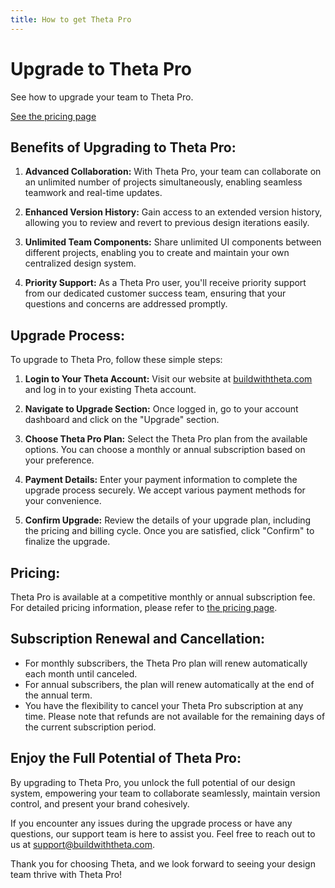 ```yaml
---
title: How to get Theta Pro
---
```


# Upgrade to Theta Pro

See how to upgrade your team to Theta Pro.

<Info>[See the pricing page](https://buildwiththeta.com/pricing)</Info>

## Benefits of Upgrading to Theta Pro:

1. **Advanced Collaboration:** With Theta Pro, your team can collaborate on an unlimited number of projects simultaneously, enabling seamless teamwork and real-time updates.

2. **Enhanced Version History:** Gain access to an extended version history, allowing you to review and revert to previous design iterations easily.

3. **Unlimited Team Components:** Share unlimited UI components between different projects, enabling you to create and maintain your own centralized design system.

4. **Priority Support:** As a Theta Pro user, you'll receive priority support from our dedicated customer success team, ensuring that your questions and concerns are addressed promptly.

## Upgrade Process:

To upgrade to Theta Pro, follow these simple steps:

1. **Login to Your Theta Account:** Visit our website at [buildwiththeta.com](https://buildwiththeta.com) and log in to your existing Theta account.

2. **Navigate to Upgrade Section:** Once logged in, go to your account dashboard and click on the "Upgrade" section.

3. **Choose Theta Pro Plan:** Select the Theta Pro plan from the available options. You can choose a monthly or annual subscription based on your preference.

4. **Payment Details:** Enter your payment information to complete the upgrade process securely. We accept various payment methods for your convenience.

5. **Confirm Upgrade:** Review the details of your upgrade plan, including the pricing and billing cycle. Once you are satisfied, click "Confirm" to finalize the upgrade.

## Pricing:

Theta Pro is available at a competitive monthly or annual subscription fee. For detailed pricing information, please refer to [the pricing page](https://buildwiththeta.com/pricing).

## Subscription Renewal and Cancellation:

- For monthly subscribers, the Theta Pro plan will renew automatically each month until canceled.
- For annual subscribers, the plan will renew automatically at the end of the annual term.
- You have the flexibility to cancel your Theta Pro subscription at any time. Please note that refunds are not available for the remaining days of the current subscription period.

## Enjoy the Full Potential of Theta Pro:

By upgrading to Theta Pro, you unlock the full potential of our design system, empowering your team to collaborate seamlessly, maintain version control, and present your brand cohesively.

If you encounter any issues during the upgrade process or have any questions, our support team is here to assist you. Feel free to reach out to us at [support@buildwiththeta.com](mailto:support@buildwiththeta.com).

Thank you for choosing Theta, and we look forward to seeing your design team thrive with Theta Pro!
